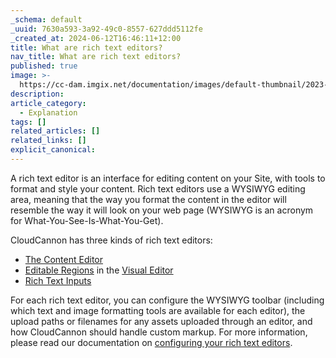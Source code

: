 ```yaml
---
_schema: default
_uuid: 7630a593-3a92-49c0-8557-627ddd5112fe
_created_at: 2024-06-12T16:46:11+12:00
title: What are rich text editors?
nav_title: What are rich text editors?
published: true
image: >-
  https://cc-dam.imgix.net/documentation/images/default-thumbnail/2023-Q4/CloudCannon-Documentation-Thumbnail.png
description:
article_category:
  - Explanation
tags: []
related_articles: []
related_links: []
explicit_canonical:
---
```

A rich text editor is an interface for editing content on your Site, with tools to format and style your content. Rich text editors use a WYSIWYG editing area, meaning that the way you format the content in the editor will resemble the way it will look on your web page (WYSIWYG is an acronym for What-You-See-Is-What-You-Get).

CloudCannon has three kinds of rich text editors:

* [The Content Editor](/documentation/articles/the-content-editor/)
* [Editable Regions](/documentation/articles/define-editable-regions-in-your-html/) in the [Visual Editor](/documentation/articles/the-visual-editor/)
* [Rich Text Inputs](/documentation/articles/rich-text-inputs/)

For each rich text editor, you can configure the WYSIWYG toolbar (including which text and image formatting tools are available for each editor), the upload paths or filenames for any assets uploaded through an editor, and how CloudCannon should handle custom markup. For more information, please read our documentation on [configuring your rich text editors](/documentation/articles/configure-your-rich-text-editors/).